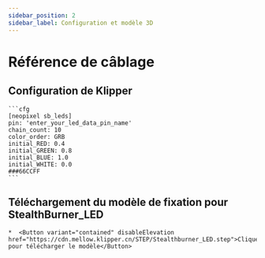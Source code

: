 ```yaml
---
sidebar_position: 2
sidebar_label: Configuration et modèle 3D
---
```





# Référence de câblage

## Configuration de Klipper

    ```cfg
    [neopixel sb_leds]
    pin: 'enter_your_led_data_pin_name'
    chain_count: 10
    color_order: GRB
    initial_RED: 0.4
    initial_GREEN: 0.8
    initial_BLUE: 1.0
    initial_WHITE: 0.0
    ###66CCFF
    ```

## Téléchargement du modèle de fixation pour StealthBurner_LED

    *  <Button variant="contained" disableElevation href="https://cdn.mellow.klipper.cn/STEP/Stealthburner_LED.step">Cliquez pour télécharger le modèle</Button>
